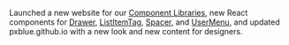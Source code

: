 Launched a new website for our [Component Libraries](https://pxblue-components.github.io), new React components for [Drawer](https://pxblue-components.github.io/react/?path=/info/components-drawer--get-read-me-story), [ListItemTag](https://pxblue-components.github.io/react/?path=/info/components-list-item-tag--get-read-me-story), [Spacer](https://pxblue-components.github.io/react/?path=/info/components-spacer--get-read-me-story), and
[UserMenu](https://pxblue-components.github.io/react/?path=/info/components-user-menu--get-read-me-story), and updated pxblue.github.io with a new look and new content for designers.
